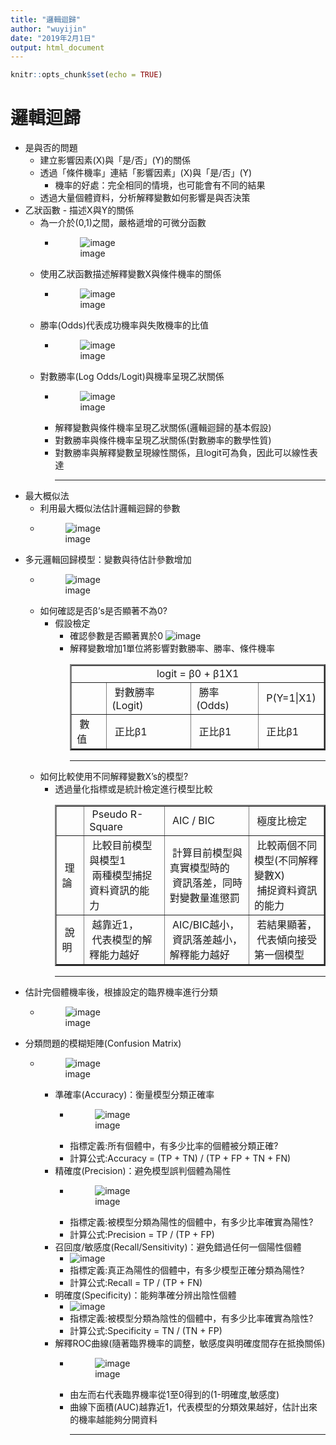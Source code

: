 ---
title: "邏輯迴歸"
author: "wuyijin"
date: "2019年2月1日"
output: html_document
---

```{r setup, include=FALSE}
knitr::opts_chunk$set(echo = TRUE)
```

<h1>邏輯迴歸</h1>
*   是與否的問題
    * 建立影響因素(X)與「是/否」(Y)的關係
    * 透過「條件機率」連結「影響因素」(X)與「是/否」(Y) 
        * 機率的好處：完全相同的情境，也可能會有不同的結果
    * 透過大量個體資料，分析解釋變數如何影響是與否決策        
*   乙狀函數 - 描述X與Y的關係
    * 為一介於(0,1)之間，嚴格遞增的可微分函數
        * ![image](https://yijinwu1.github.io/R/images/LR1.png)
    * 使用乙狀函數描述解釋變數X與條件機率的關係
        * ![image](https://yijinwu1.github.io/R/images/LR2.png) 
    * 勝率(Odds)代表成功機率與失敗機率的比值  
        * ![image](https://yijinwu1.github.io/R/images/LR8.png)
    * 對數勝率(Log Odds/Logit)與機率呈現乙狀關係
        * ![image](https://yijinwu1.github.io/R/images/LR3.png)
        * 解釋變數與條件機率呈現乙狀關係(邏輯迴歸的基本假設)
        * 對數勝率與條件機率呈現乙狀關係(對數勝率的數學性質)  
        * 對數勝率與解釋變數呈現線性關係，且logit可為負，因此可以線性表達        
<hr/>
*   最大概似法
    * 利用最大概似法估計邏輯迴歸的參數
    * ![image](https://yijinwu1.github.io/R/images/LR4.png)
*   多元邏輯回歸模型：變數與待估計參數增加
    * ![image](https://yijinwu1.github.io/R/images/LR9.png)
    * 如何確認是否β's是否顯著不為0?
        *   假設檢定
            * 確認參數是否顯著異於0
              ![image](https://yijinwu1.github.io/R/images/LR5.png)    
            * 解釋變數增加1單位將影響對數勝率、勝率、條件機率
<table BORDER="2">
  <tr>
    <td ALIGN=center colspan="4">logit = β0 + β1X1</td>
  </tr>
  <tr>
    <td></td>
    <td ALIGN=left>&nbsp;對數勝率(Logit)&nbsp;</td>
    <td ALIGN=left>&nbsp;勝率(Odds)&nbsp;</td>
    <td ALIGN=left>&nbsp;P(Y=1|X1)&nbsp;</td>
  </tr>
  <tr>
    <td ALIGN=left>&nbsp;數值&nbsp;</td>
    <td ALIGN=left>&nbsp;正比β1</td>
    <td ALIGN=left>&nbsp;正比β1</td>
    <td ALIGN=left>&nbsp;正比β1</td>
  </tr>
</table>
<hr/>

    * 如何比較使用不同解釋變數X's的模型?
        *   透過量化指標或是統計檢定進行模型比較
<table BORDER="2">
  <tr>
    <td></td>
    <td>&nbsp;Pseudo R-Square&nbsp;</td>
    <td>&nbsp;AIC / BIC&nbsp;</td>
    <td>&nbsp;極度比檢定&nbsp;</td>
  </tr>
  <tr>
    <td>&nbsp;理論&nbsp;</td>
    <td>&nbsp;比較目前模型與模型1<br>&nbsp;兩種模型捕捉資料資訊的能力&nbsp;</td>
    <td>&nbsp;計算目前模型與真實模型時的<br>&nbsp;資訊落差，同時對變數量進懲罰&nbsp;</td>
    <td>&nbsp;比較兩個不同模型(不同解釋變數X)<br>&nbsp;捕捉資料資訊的能力&nbsp;</td>
  </tr>
  <tr>
    <td>&nbsp;說明&nbsp;</td>
    <td>&nbsp;越靠近1，<br>&nbsp;代表模型的解釋能力越好&nbsp;</td>
    <td>&nbsp;AIC/BIC越小，<br>&nbsp;資訊落差越小，解釋能力越好&nbsp;</td>
    <td>&nbsp;若結果顯著，<br>&nbsp;代表傾向接受第一個模型&nbsp;</td>
  </tr>	  
</table>
<hr/>
*   估計完個體機率後，根據設定的臨界機率進行分類
    * ![image](https://yijinwu1.github.io/R/images/LR6.png)
*   分類問題的模糊矩陣(Confusion Matrix)
    * ![image](https://yijinwu1.github.io/R/images/LR10.png)
        * 準確率(Accuracy)：衡量模型分類正確率
            * ![image](https://yijinwu1.github.io/R/images/LR11.png)
            * 指標定義:所有個體中，有多少比率的個體被分類正確?
            * 計算公式:Accuracy = (TP + TN) / (TP + FP + TN + FN)
        * 精確度(Precision)：避免模型誤判個體為陽性
            * ![image](https://yijinwu1.github.io/R/images/LR12.png)
            * 指標定義:被模型分類為陽性的個體中，有多少比率確實為陽性?
            * 計算公式:Precision = TP / (TP + FP)
        * 召回度/敏感度(Recall/Sensitivity)：避免錯過任何一個陽性個體
            * ![image](https://yijinwu1.github.io/R/images/LR13.png)        
            * 指標定義:真正為陽性的個體中，有多少模型正確分類為陽性?
            * 計算公式:Recall = TP / (TP + FN) 
        * 明確度(Specificity)：能夠準確分辨出陰性個體
            * ![image](https://yijinwu1.github.io/R/images/LR14.png)        
            * 指標定義:被模型分類為陰性的個體中，有多少比率確實為陰性?
            * 計算公式:Specificity = TN / (TN + FP)
        * 解釋ROC曲線(隨著臨界機率的調整，敏感度與明確度間存在抵換關係)
            * ![image](https://yijinwu1.github.io/R/images/LR7.png)
            * 由左而右代表臨界機率從1至0得到的(1-明確度,敏感度)
            * 曲線下面積(AUC)越靠近1，代表模型的分類效果越好，估計出來的機率越能夠分開資料
<hr/>